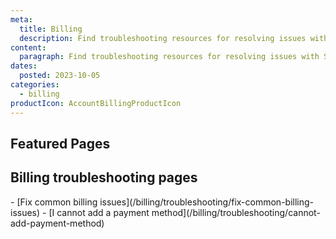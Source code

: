 ```yaml
---
meta:
  title: Billing
  description: Find troubleshooting resources for resolving issues with Scaleway Billing.
content:
  paragraph: Find troubleshooting resources for resolving issues with Scaleway Billing.
dates:
  posted: 2023-10-05
categories:
  - billing
productIcon: AccountBillingProductIcon
---
```


<ProductHeader
  productName="Billing troubleshooting"
  productLogo="accountBilling"
  description="Discover how to solve the most common issues with Scaleway billing"
/>

## Featured Pages

<Grid>
    <DefaultCard
      title="Billing FAQ"
      description="General info on Scaleway billing."
      url="/billing/faq"
      label="See more"
    />
    <DefaultCard
      title="How to add a payment method"
      description="Guide to adding a payment method."
      url="/billing/how-to/add-payment-method/"
      label="See more"
    />
    <DefaultCard
      title="How to change your payment method"
      description="Update and manage your payment method."
      url="/billing/how-to/change-payment-method/"
      label="See more"
    />
</Grid>
<Grid>
    <DefaultCard
      title="How to change your billing information"
      description="Manage your billing information in the Scaleway console."
      url="/billing/how-to/change-billing-information/"
      label="See more"
    />
    <DefaultCard
      title="Reading an invoice"
      description="Learn more about the information displayed in a Scaleway invoice."
      url="/billing/additional-content/reading-an-invoice/"
      label="See more"
    />
</Grid>

## Billing troubleshooting pages

<LinksList>
  - [Fix common billing issues](/billing/troubleshooting/fix-common-billing-issues)
  - [I cannot add a payment method](/billing/troubleshooting/cannot-add-payment-method)
</LinksList>
